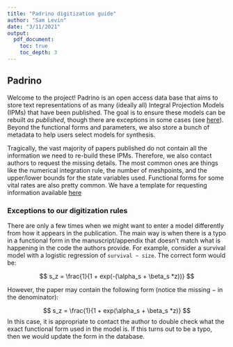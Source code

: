 ```yaml
---
title: "Padrino digitization guide"
author: "Sam Levin"
date: "3/11/2021"
output: 
  pdf_document:
    toc: true
    toc_depth: 3
---
```


## Padrino

Welcome to the project! Padrino is an open access data base that aims to store text representations of as many (ideally all) Integral Projection Models (IPMs) that have been published. The goal is to ensure these models can be rebuilt *as published*, though there are exceptions in some cases (see [here](#exceptions-to-model-alterations)). Beyond the functional forms and parameters, we also store a bunch of metadata to help users select models for synthesis. 

Tragically, the vast majority of papers published do not contain all the information we need to re-build these IPMs. Therefore, we also contact authors to request the missing details. The most common ones are things like the numerical integration rule, the number of meshpoints, and the upper/lower bounds for the state variables used. Functional forms for some vital rates are also pretty common. We have a template for requesting information available [here]()




### Exceptions to our digitization rules {#exceptions-to-model-alterations}

There are only a few times when we might want to enter a model differently from how it appears in the publication. The main way is when there is a typo in a functional form in the manuscript/appendix that doesn't match what is happening in the code the authors provide. For example, consider a survival model with a logistic regression of `survival ~ size`. The correct form would be:

$$
s_z = \frac{1}{1 + exp(-(\alpha_s + \beta_s *z))}
$$

However, the paper may contain the following form (notice the missing $-$ in the denominator):

$$
s_z = \frac{1}{1 + exp(\alpha_s + \beta_s *z)}
$$
In this case, it is appropriate to contact the author to double check what the exact functional form used in the model is. If this turns out to be a typo, then we would update the form in the database. 
